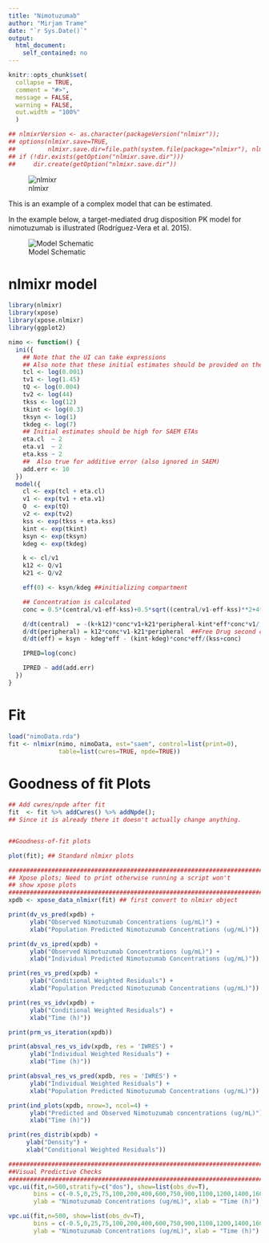 ```yaml
---
title: "Nimotuzumab"
author: "Mirjam Trame" 
date: "`r Sys.Date()`"
output:
  html_document:
    self_contained: no
---
```


```r
knitr::opts_chunk$set(
  collapse = TRUE,
  comment = "#>",
  message = FALSE,
  warning = FALSE,
  out.width = "100%"
  )

## nlmixrVersion <- as.character(packageVersion("nlmixr"));
## options(nlmixr.save=TRUE,
##         nlmixr.save.dir=file.path(system.file(package="nlmixr"), nlmixrVersion));
## if (!dir.exists(getOption("nlmixr.save.dir")))
##     dir.create(getOption("nlmixr.save.dir"))
```
![nlmixr](logo.png)

This is an example of a complex model that can be estimated. 

In the example below, a target-mediated drug disposition PK model for
nimotuzumab is illustrated (Rodríguez-Vera et al. 2015).

![Model Schematic](nimo_fig1.PNG)

# nlmixr model

```r
library(nlmixr)
library(xpose)
library(xpose.nlmixr)
library(ggplot2)

nimo <- function() {
  ini({
    ## Note that the UI can take expressions
    ## Also note that these initial estimates should be provided on the log-scale
    tcl <- log(0.001)
    tv1 <- log(1.45)
    tQ <- log(0.004)
    tv2 <- log(44)
    tkss <- log(12)
    tkint <- log(0.3)
    tksyn <- log(1)
    tkdeg <- log(7)
    ## Initial estimates should be high for SAEM ETAs
    eta.cl  ~ 2
    eta.v1  ~ 2
    eta.kss ~ 2
    ##  Also true for additive error (also ignored in SAEM)
    add.err <- 10
  })
  model({
    cl <- exp(tcl + eta.cl)
    v1 <- exp(tv1 + eta.v1)
    Q  <- exp(tQ)
    v2 <- exp(tv2)
    kss <- exp(tkss + eta.kss)
    kint <- exp(tkint)
    ksyn <- exp(tksyn)
    kdeg <- exp(tkdeg)

    k <- cl/v1
    k12 <- Q/v1
    k21 <- Q/v2

    eff(0) <- ksyn/kdeg ##initializing compartment

    ## Concentration is calculated
    conc = 0.5*(central/v1-eff-kss)+0.5*sqrt((central/v1-eff-kss)**2+4*kss*central/v1)

    d/dt(central)  = -(k+k12)*conc*v1+k21*peripheral-kint*eff*conc*v1/(kss+conc)
    d/dt(peripheral) = k12*conc*v1-k21*peripheral  ##Free Drug second compartment amount
    d/dt(eff) = ksyn - kdeg*eff - (kint-kdeg)*conc*eff/(kss+conc)

    IPRED=log(conc)

    IPRED ~ add(add.err)
  })
}
```

# Fit
```r
load("nimoData.rda")
fit <- nlmixr(nimo, nimoData, est="saem", control=list(print=0),
              table=list(cwres=TRUE, npde=TRUE))
```

#  Goodness of fit Plots

```r
## Add cwres/npde after fit
fit  <- fit %>% addCwres() %>% addNpde();
## Since it is already there it doesn't actually change anything.


##Goodness-of-fit plots

plot(fit); ## Standard nlmixr plots

################################################################################
## Xpose plots; Need to print otherwise running a script won't
## show xpose plots
################################################################################
xpdb <- xpose_data_nlmixr(fit) ## first convert to nlmixr object

print(dv_vs_pred(xpdb) +
      ylab("Observed Nimotuzumab Concentrations (ug/mL)") +
      xlab("Population Predicted Nimotuzumab Concentrations (ug/mL)"))

print(dv_vs_ipred(xpdb) +
      ylab("Observed Nimotuzumab Concentrations (ug/mL)") +
      xlab("Individual Predicted Nimotuzumab Concentrations (ug/mL)"))

print(res_vs_pred(xpdb) +
      ylab("Conditional Weighted Residuals") +
      xlab("Population Predicted Nimotuzumab Concentrations (ug/mL)"))

print(res_vs_idv(xpdb) +
      ylab("Conditional Weighted Residuals") +
      xlab("Time (h)"))

print(prm_vs_iteration(xpdb))

print(absval_res_vs_idv(xpdb, res = 'IWRES') +
      ylab("Individual Weighted Residuals") +
      xlab("Time (h)"))

print(absval_res_vs_pred(xpdb, res = 'IWRES') +
      ylab("Individual Weighted Residuals") +
      xlab("Population Predicted Nimotuzumab Concentrations (ug/mL)"))

print(ind_plots(xpdb, nrow=3, ncol=4) +
      ylab("Predicted and Observed Nimotuzumab concentrations (ug/mL)") +
      xlab("Time (h)"))

print(res_distrib(xpdb) +
     ylab("Density") +
     xlab("Conditional Weighted Residuals"))

################################################################################
##Visual Predictive Checks
################################################################################
vpc.ui(fit,n=500,stratify=c("dos"), show=list(obs_dv=T),
       bins = c(-0.5,0,25,75,100,200,400,600,750,900,1100,1200,1400,1600,1900,2150,2300),
       ylab = "Nimotuzumab Concentrations (ug/mL)", xlab = "Time (h)")

vpc.ui(fit,n=500, show=list(obs_dv=T),
       bins = c(-0.5,0,25,75,100,200,400,600,750,900,1100,1200,1400,1600,1900,2150,2300),
       ylab = "Nimotuzumab Concentrations (ug/mL)", xlab = "Time (h)")

```
